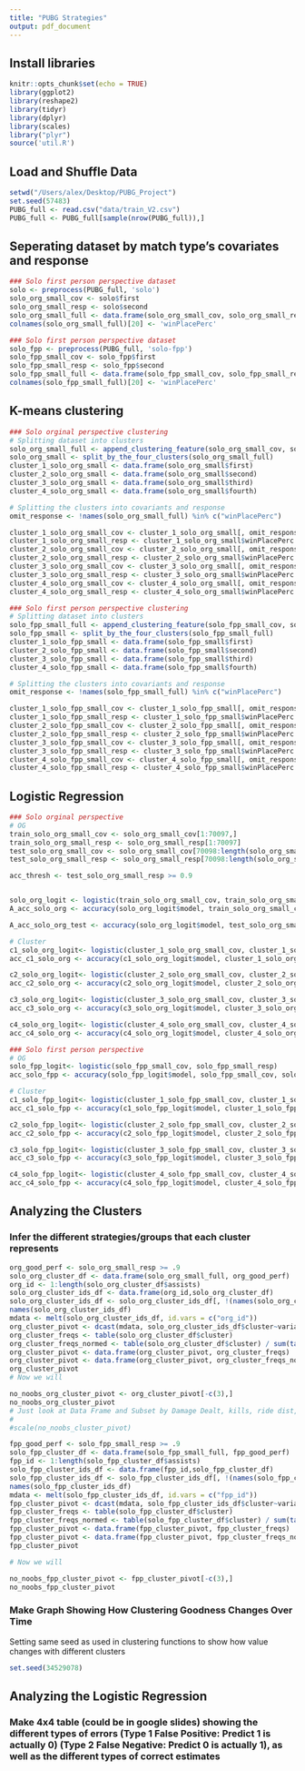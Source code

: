 ```yaml
---
title: "PUBG Strategies"
output: pdf_document
---
```


## Install libraries
```r
knitr::opts_chunk$set(echo = TRUE)
library(ggplot2)
library(reshape2)
library(tidyr)
library(dplyr)
library(scales)
library("plyr")
source('util.R')
```

## Load  and Shuffle Data
```r
setwd("/Users/alex/Desktop/PUBG_Project")
set.seed(57483)
PUBG_full <- read.csv("data/train_V2.csv")
PUBG_full <- PUBG_full[sample(nrow(PUBG_full)),]
```

## Seperating dataset by match type's covariates and response
```r
### Solo first person perspective dataset
solo <- preprocess(PUBG_full, 'solo')
solo_org_small_cov <- solo$first
solo_org_small_resp <- solo$second
solo_org_small_full <- data.frame(solo_org_small_cov, solo_org_small_resp)
colnames(solo_org_small_full)[20] <- 'winPlacePerc'

### Solo first person perspective dataset
solo_fpp <- preprocess(PUBG_full, 'solo-fpp')
solo_fpp_small_cov <- solo_fpp$first
solo_fpp_small_resp <- solo_fpp$second
solo_fpp_small_full <- data.frame(solo_fpp_small_cov, solo_fpp_small_resp)
colnames(solo_fpp_small_full)[20] <- 'winPlacePerc'
```

## K-means clustering
```r
### Solo orginal perspective clustering
# Splitting dataset into clusters
solo_org_small_full <- append_clustering_feature(solo_org_small_cov, solo_org_small_full)
solo_org_small <- split_by_the_four_clusters(solo_org_small_full)
cluster_1_solo_org_small <- data.frame(solo_org_small$first) 
cluster_2_solo_org_small <- data.frame(solo_org_small$second) 
cluster_3_solo_org_small <- data.frame(solo_org_small$third) 
cluster_4_solo_org_small <- data.frame(solo_org_small$fourth)

# Splitting the clusters into covariants and response
omit_response <- !names(solo_org_small_full) %in% c("winPlacePerc") 

cluster_1_solo_org_small_cov <- cluster_1_solo_org_small[, omit_response]
cluster_1_solo_org_small_resp <- cluster_1_solo_org_small$winPlacePerc
cluster_2_solo_org_small_cov <- cluster_2_solo_org_small[, omit_response]
cluster_2_solo_org_small_resp <- cluster_2_solo_org_small$winPlacePerc
cluster_3_solo_org_small_cov <- cluster_3_solo_org_small[, omit_response]
cluster_3_solo_org_small_resp <- cluster_3_solo_org_small$winPlacePerc
cluster_4_solo_org_small_cov <- cluster_4_solo_org_small[, omit_response]
cluster_4_solo_org_small_resp <- cluster_4_solo_org_small$winPlacePerc
```

```r
### Solo first person perspective clustering
# Splitting dataset into clusters
solo_fpp_small_full <- append_clustering_feature(solo_fpp_small_cov, solo_fpp_small_full)
solo_fpp_small <- split_by_the_four_clusters(solo_fpp_small_full)
cluster_1_solo_fpp_small <- data.frame(solo_fpp_small$first) 
cluster_2_solo_fpp_small <- data.frame(solo_fpp_small$second) 
cluster_3_solo_fpp_small <- data.frame(solo_fpp_small$third) 
cluster_4_solo_fpp_small <- data.frame(solo_fpp_small$fourth)

# Splitting the clusters into covariants and response
omit_response <- !names(solo_fpp_small_full) %in% c("winPlacePerc") 

cluster_1_solo_fpp_small_cov <- cluster_1_solo_fpp_small[, omit_response]
cluster_1_solo_fpp_small_resp <- cluster_1_solo_fpp_small$winPlacePerc
cluster_2_solo_fpp_small_cov <- cluster_2_solo_fpp_small[, omit_response]
cluster_2_solo_fpp_small_resp <- cluster_2_solo_fpp_small$winPlacePerc
cluster_3_solo_fpp_small_cov <- cluster_3_solo_fpp_small[, omit_response]
cluster_3_solo_fpp_small_resp <- cluster_3_solo_fpp_small$winPlacePerc
cluster_4_solo_fpp_small_cov <- cluster_4_solo_fpp_small[, omit_response]
cluster_4_solo_fpp_small_resp <- cluster_4_solo_fpp_small$winPlacePerc
```

## Logistic Regression 
```r
### Solo orginal perspective
# OG
train_solo_org_small_cov <- solo_org_small_cov[1:70097,]
train_solo_org_small_resp <- solo_org_small_resp[1:70097]
test_solo_org_small_cov <- solo_org_small_cov[70098:length(solo_org_small_resp),]
test_solo_org_small_resp <- solo_org_small_resp[70098:length(solo_org_small_resp)]

acc_thresh <- test_solo_org_small_resp >= 0.9


solo_org_logit <- logistic(train_solo_org_small_cov, train_solo_org_small_resp)
A_acc_solo_org <- accuracy(solo_org_logit$model, train_solo_org_small_cov, solo_org_logit$thresh)

A_acc_solo_org_test <- accuracy(solo_org_logit$model, test_solo_org_small_cov, acc_thresh)

# Cluster
c1_solo_org_logit<- logistic(cluster_1_solo_org_small_cov, cluster_1_solo_org_small_resp)
acc_c1_solo_org <- accuracy(c1_solo_org_logit$model, cluster_1_solo_org_small_cov, c1_solo_org_logit$thresh)

c2_solo_org_logit<- logistic(cluster_2_solo_org_small_cov, cluster_2_solo_org_small_resp)
acc_c2_solo_org <- accuracy(c2_solo_org_logit$model, cluster_2_solo_org_small_cov, c2_solo_org_logit$thresh)

c3_solo_org_logit<- logistic(cluster_3_solo_org_small_cov, cluster_3_solo_org_small_resp)
acc_c3_solo_org <- accuracy(c3_solo_org_logit$model, cluster_3_solo_org_small_cov, c3_solo_org_logit$thresh)

c4_solo_org_logit<- logistic(cluster_4_solo_org_small_cov, cluster_4_solo_org_small_resp)
acc_c4_solo_org <- accuracy(c4_solo_org_logit$model, cluster_4_solo_org_small_cov, c4_solo_org_logit$thresh)
```

```r
### Solo first person perspective
# OG
solo_fpp_logit<- logistic(solo_fpp_small_cov, solo_fpp_small_resp)
acc_solo_fpp <- accuracy(solo_fpp_logit$model, solo_fpp_small_cov, solo_fpp_logit$thresh)

# Cluster
c1_solo_fpp_logit<- logistic(cluster_1_solo_fpp_small_cov, cluster_1_solo_fpp_small_resp)
acc_c1_solo_fpp <- accuracy(c1_solo_fpp_logit$model, cluster_1_solo_fpp_small_cov, c1_solo_fpp_logit$thresh)

c2_solo_fpp_logit<- logistic(cluster_2_solo_fpp_small_cov, cluster_2_solo_fpp_small_resp)
acc_c2_solo_fpp <- accuracy(c2_solo_fpp_logit$model, cluster_2_solo_fpp_small_cov, c2_solo_fpp_logit$thresh)

c3_solo_fpp_logit<- logistic(cluster_3_solo_fpp_small_cov, cluster_3_solo_fpp_small_resp)
acc_c3_solo_fpp <- accuracy(c3_solo_fpp_logit$model, cluster_3_solo_fpp_small_cov, c3_solo_fpp_logit$thresh)

c4_solo_fpp_logit<- logistic(cluster_4_solo_fpp_small_cov, cluster_4_solo_fpp_small_resp)
acc_c4_solo_fpp <- accuracy(c4_solo_fpp_logit$model, cluster_4_solo_fpp_small_cov, c4_solo_fpp_logit$thresh)
```

## Analyzing the Clusters 

### Infer the different strategies/groups that each cluster represents

```r
org_good_perf <- solo_org_small_resp >= .9
solo_org_cluster_df <- data.frame(solo_org_small_full, org_good_perf)
org_id <- 1:length(solo_org_cluster_df$assists)
solo_org_cluster_ids_df <- data.frame(org_id,solo_org_cluster_df)
solo_org_cluster_ids_df <- solo_org_cluster_ids_df[, !(names(solo_org_cluster_ids_df) %in% c("winPlacePerc"))]
names(solo_org_cluster_ids_df)
mdata <- melt(solo_org_cluster_ids_df, id.vars = c("org_id"))
org_cluster_pivot <- dcast(mdata, solo_org_cluster_ids_df$cluster~variable, fun.aggregate = mean)
org_cluster_freqs <- table(solo_org_cluster_df$cluster)
org_cluster_freqs_normed <- table(solo_org_cluster_df$cluster) / sum(table(solo_org_cluster_df$cluster))
org_cluster_pivot <- data.frame(org_cluster_pivot, org_cluster_freqs)
org_cluster_pivot <- data.frame(org_cluster_pivot, org_cluster_freqs_normed)
org_cluster_pivot
# Now we will

no_noobs_org_cluster_pivot <- org_cluster_pivot[-c(3),]
no_noobs_org_cluster_pivot
# Just look at Data Frame and Subset by Damage Dealt, kills, ride dist, swim dist, walk dist
# 
#scale(no_noobs_cluster_pivot)

```


```r
fpp_good_perf <- solo_fpp_small_resp >= .9
solo_fpp_cluster_df <- data.frame(solo_fpp_small_full, fpp_good_perf)
fpp_id <- 1:length(solo_fpp_cluster_df$assists)
solo_fpp_cluster_ids_df <- data.frame(fpp_id,solo_fpp_cluster_df)
solo_fpp_cluster_ids_df <- solo_fpp_cluster_ids_df[, !(names(solo_fpp_cluster_ids_df) %in% c("winPlacePerc"))]
names(solo_fpp_cluster_ids_df)
mdata <- melt(solo_fpp_cluster_ids_df, id.vars = c("fpp_id"))
fpp_cluster_pivot <- dcast(mdata, solo_fpp_cluster_ids_df$cluster~variable, fun.aggregate = mean)
fpp_cluster_freqs <- table(solo_fpp_cluster_df$cluster)
fpp_cluster_freqs_normed <- table(solo_fpp_cluster_df$cluster) / sum(table(solo_fpp_cluster_df$cluster))
fpp_cluster_pivot <- data.frame(fpp_cluster_pivot, fpp_cluster_freqs)
fpp_cluster_pivot <- data.frame(fpp_cluster_pivot, fpp_cluster_freqs_normed)
fpp_cluster_pivot

# Now we will

no_noobs_fpp_cluster_pivot <- fpp_cluster_pivot[-c(3),]
no_noobs_fpp_cluster_pivot
```


### Make Graph Showing How Clustering Goodness Changes Over Time 

Setting same seed as used in clustering functions to show how value changes with different clusters

```r
set.seed(34529078)
```


## Analyzing the Logistic Regression

### Make 4x4 table (could be in google slides) showing the different types of errors (Type 1 False Positive: Predict 1 is actually 0) (Type 2 False Negative: Predict 0 is actually 1), as well as the different types of correct estimates







